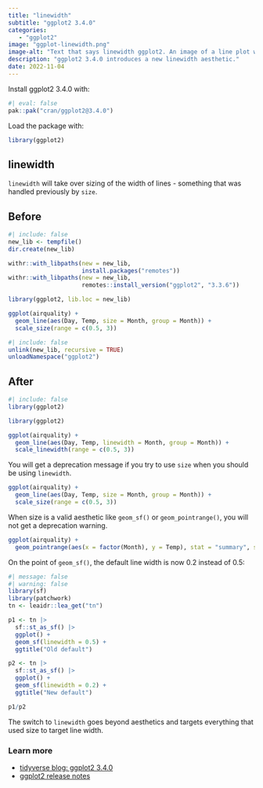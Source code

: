 ```yaml
---
title: "linewidth"
subtitle: "ggplot2 3.4.0"
categories:
   - "ggplot2"
image: "ggplot-linewidth.png"
image-alt: "Text that says linewidth ggplot2. An image of a line plot with lines of varying widths."
description: "ggplot2 3.4.0 introduces a new linewidth aesthetic."
date: 2022-11-04
---
```


Install ggplot2 3.4.0 with:

```r
#| eval: false
pak::pak("cran/ggplot2@3.4.0")
```

Load the package with:

```r
library(ggplot2)
```

## linewidth

`linewidth` will take over sizing of the width of lines - something that was handled previously by `size`.

::: panel-tabset
## Before

```r
#| include: false
new_lib <- tempfile()
dir.create(new_lib)

withr::with_libpaths(new = new_lib,
                     install.packages("remotes"))
withr::with_libpaths(new = new_lib,
                     remotes::install_version("ggplot2", "3.3.6"))
```

```r
library(ggplot2, lib.loc = new_lib)

ggplot(airquality) +
  geom_line(aes(Day, Temp, size = Month, group = Month)) +
  scale_size(range = c(0.5, 3))
```

```r
#| include: false
unlink(new_lib, recursive = TRUE)
unloadNamespace("ggplot2")
```

## After

```r
#| include: false
library(ggplot2)
```

```r
library(ggplot2)

ggplot(airquality) +
  geom_line(aes(Day, Temp, linewidth = Month, group = Month)) +
  scale_linewidth(range = c(0.5, 3))
```
:::

You will get a deprecation message if you try to use `size` when you should be using `linewidth`.

```r
ggplot(airquality) +
  geom_line(aes(Day, Temp, size = Month, group = Month)) +
  scale_size(range = c(0.5, 3))
```

When size is a valid aesthetic like `geom_sf()` or `geom_pointrange()`, you will not get a deprecation warning.

```r
ggplot(airquality) +
  geom_pointrange(aes(x = factor(Month), y = Temp), stat = "summary", size = 2)
```

On the point of `geom_sf()`, the default line width is now 0.2 instead of 0.5:

```r
#| message: false
#| warning: false
library(sf)
library(patchwork)
tn <- leaidr::lea_get("tn")

p1 <- tn |> 
  sf::st_as_sf() |> 
  ggplot() +
  geom_sf(linewidth = 0.5) + 
  ggtitle("Old default")

p2 <- tn |> 
  sf::st_as_sf() |> 
  ggplot() +
  geom_sf(linewidth = 0.2) + 
  ggtitle("New default")

p1/p2
```

The switch to `linewidth` goes beyond aesthetics and targets everything that used size to target line width.

### Learn more

-   [tidyverse blog: ggplot2 3.4.0](https://www.tidyverse.org/blog/2022/11/ggplot2-3-4-0/)
-   [ggplot2 release notes](https://ggplot2.tidyverse.org/news/index.html)

